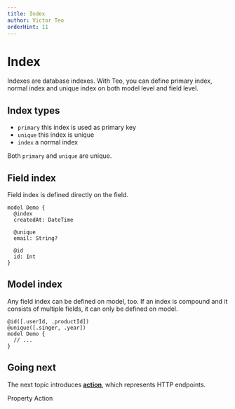 ```yaml
---
title: Index
author: Victor Teo
orderHint: 11
---
```



# Index

Indexes are database indexes. With Teo, you can define primary index, normal
index and unique index on both model level and field level.

## Index types

- `primary` this index is used as primary key
- `unique` this index is unique
- `index` a normal index

Both `primary` and `unique` are unique.

## Field index

Field index is defined directly on the field.

```teo showLineNumbers /index/ /unique/ /primary/
model Demo {
  @index
  createdAt: DateTime

  @unique
  email: String?

  @id
  id: Int
}
```

## Model index

Any field index can be defined on model, too. If an index is compound and it
consists of multiple fields, it can only be defined on model.

```teo showLineNumbers /@id/ /@unique/
@id([.userId, .productId])
@unique([.singer, .year])
model Demo {
  // ...
}
```

## Going next

The next topic introduces
[**action**](/concepts/components/teo-server/action), which represents
HTTP endpoints.

<PrevNext>
  <PrevArticle href="/concepts/components/teo-schema/property">Property</PrevArticle>
  <NextArticle href="/concepts/components/teo-schema/action">Action</NextArticle>
</PrevNext>
